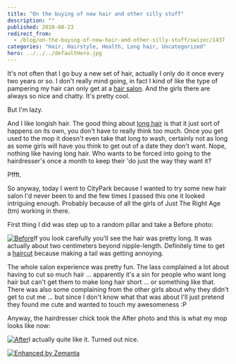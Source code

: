 ```yaml
---
title: "On the buying of new hair and other silly stuff"
description: ""
published: 2010-08-23
redirect_from:
  - /blog/on-the-buying-of-new-hair-and-other-silly-stuff/swizec/1437
categories: "Hair, Hairstyle, Health, Long hair, Uncategorized"
hero: ../../../defaultHero.jpg
---
```


It's not often that I go buy a new set of hair, actually I only do it once every two years or so. I don't really mind going, in fact I kind of like the type of pampering my hair can only get at a [hair salon](http://en.wikipedia.org/wiki/Beauty_salon "Beauty salon"). And the girls there are always so nice and chatty. It's pretty cool.

But I'm lazy.

And I like longish hair. The good thing about [long hair](http://en.wikipedia.org/wiki/Long_hair "Long hair") is that it just sort of happens on its own, you don't have to really think too much. Once you get used to the mop it doesn't even take that long to wash, certainly not as long as some girls will have you think to get out of a date they don't want. Nope, nothing like having long hair. Who wants to be forced into going to the hairdresser's once a month to keep their 'do just the way they want it?

Pffft.

So anyway, today I went to CityPark because I wanted to try some new hair salon I'd never been to and the few times I passed this one it looked intriguing enough. Probably because of all the girls of Just The Right Age (tm) working in there.

First thing I did was step up to a random pillar and take a Before photo:

[![](http://swizec.com/blog/wp-content/uploads/2010/08/IMG00443-300x225.jpg "Before")](http://swizec.com/blog/wp-content/uploads/2010/08/IMG00443.jpg)If you look carefully you'll see the hair was pretty long. It was actually about two centimeters beyond nipple-length. Definitely time to get a [haircut](http://en.wikipedia.org/wiki/Hairstyle "Hairstyle") because making a tail was getting annoying.

The whole salon experience was pretty fun. The lass complained a lot about having to cut so much hair ... apparently it's a sin for people who want long hair but can't get them to make long hair short ... or something like that. There was also some complaining from the other girls about why they didn't get to cut me ... but since I don't know what that was about I'll just pretend they found me cute and wanted to touch my awesomeness :P

Anyway, the hairdresser chick took the After photo and this is what my mop looks like now:

[![](http://swizec.com/blog/wp-content/uploads/2010/08/IMG00445-300x225.jpg "After")](http://swizec.com/blog/wp-content/uploads/2010/08/IMG00445.jpg)I actually quite like it. Turned out nice.

[![Enhanced by Zemanta](http://img.zemanta.com/zemified_e.png?x-id=eb95657e-4e29-4b56-a242-9092955a236b)](http://www.zemanta.com/ "Enhanced by Zemanta")
